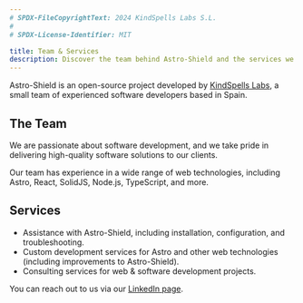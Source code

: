 ```yaml
---
# SPDX-FileCopyrightText: 2024 KindSpells Labs S.L.
#
# SPDX-License-Identifier: MIT

title: Team & Services
description: Discover the team behind Astro-Shield and the services we offer.
---
```


Astro-Shield is an open-source project developed by
[KindSpells Labs](https://kindspells.dev), a small team of experienced software
developers based in Spain.

## The Team

We are passionate about software development, and we take pride in delivering
high-quality software solutions to our clients.

Our team has experience in a wide range of web technologies, including Astro,
React, SolidJS, Node.js, TypeScript, and more.

## Services

- Assistance with Astro-Shield, including installation, configuration, and
  troubleshooting.
- Custom development services for Astro and other web technologies (including
  improvements to Astro-Shield).
- Consulting services for web & software development projects.

You can reach out to us via our
[LinkedIn page](https://www.linkedin.com/company/kindspells/).
